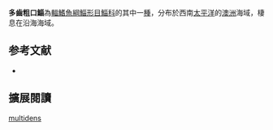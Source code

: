 {{Speciesbox 
| status = NE
| status_system = IUCN3.1
| taxon = Myxus multidens
| authority =  [[Ogilby|Ogilby]], 1888
| synonyms = *''Trachystoma multidens''<br /><small>Ogilby, 1888</small>
}}
'''多齒粗口鯔'''為[[輻鰭魚綱|輻鰭魚綱]][[鯔形目|鯔形目]][[鯔科|鯔科]]的其中一[[種|種]]，分布於西南[[太平洋|太平洋]]的[[澳洲|澳洲]]海域，棲息在沿海海域。

== 参考文献 ==
{{reflist}}
*{{FishBase_species|genus=Myxus|species=multidens|year=2012|month=7}}

== 擴展閱讀 == 
{{refbegin}}
{{wikispecies-inline|Myxus multidens|多齒粗口鯔}}
{{refend}}
{{Taxonbar|from=Q2982421}}

[[Category:黏鯔屬|multidens]]